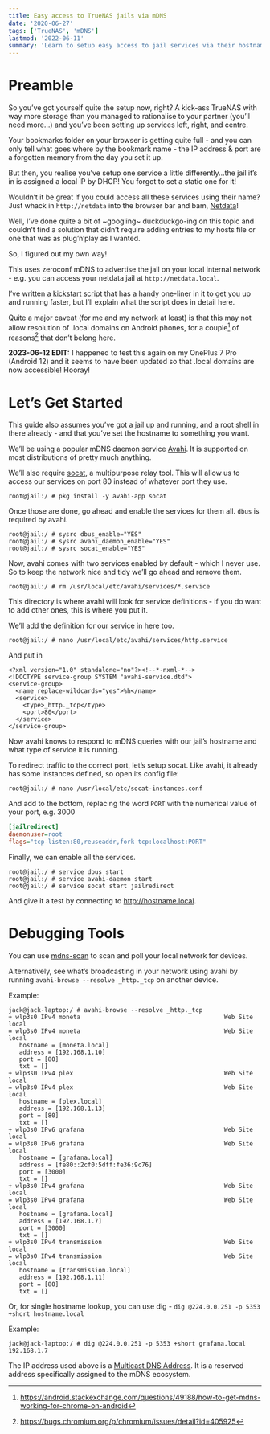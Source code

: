 ```yaml
---
title: Easy access to TrueNAS jails via mDNS
date: '2020-06-27'
tags: ['TrueNAS', 'mDNS']
lastmod: '2022-06-11'
summary: 'Learn to setup easy access to jail services via their hostname, using mDNS.'
---
```


<TOCInline toc={props.toc} asDisclosure />

# Preamble

So you’ve got yourself quite the setup now, right? A kick-ass TrueNAS with way more storage than you managed to rationalise to your partner (you’ll need more...) and you’ve been setting up services left, right, and centre.

Your bookmarks folder on your browser is getting quite full - and you can only tell what goes where by the bookmark name - the IP address & port are a forgotten memory from the day you set it up.

But then, you realise you’ve setup one service a little differently...the jail it’s in is assigned a local IP by DHCP! You forgot to set a static one for it!

Wouldn’t it be great if you could access all these services using their name? Just whack in `http://netdata` into the browser bar and bam, [Netdata](https://www.netdata.cloud/)!

Well, I’ve done quite a bit of ~googling~ duckduckgo-ing on this topic and couldn’t find a solution that didn’t require adding entries to my hosts file or one that was as plug’n’play as I wanted.

So, I figured out my own way!

This uses zeroconf mDNS to advertise the jail on your local internal network - e.g. you can access your netdata jail at `http://netdata.local`.

I’ve written a [kickstart script](https://gist.github.com/jack828/b8375b16b6fb9eae52201d4deb563ab7) that has a handy one-liner in it to get you up and running faster, but I’ll explain what the script does in detail here.

Quite a major caveat (for me and my network at least) is that this may not allow resolution of .local domains on Android phones, for a couple[^1] of reasons[^2] that don’t belong here.

**2023-06-12 EDIT:** I happened to test this again on my OnePlus 7 Pro (Android 12) and it seems to have been updated so that .local domains are now accessible! Hooray!

# Let’s Get Started

This guide also assumes you’ve got a jail up and running, and a root shell in there already - and that you’ve set the hostname to something you want.

We’ll be using a popular mDNS daemon service [Avahi](http://avahi.org/). It is supported on most distributions of pretty much anything.

We’ll also require [socat](http://www.dest-unreach.org/socat/), a multipurpose relay tool. This will allow us to access our services on port 80 instead of whatever port they use.

```
root@jail:/ # pkg install -y avahi-app socat
```

Once those are done, go ahead and enable the services for them all. `dbus` is required by avahi.

```
root@jail:/ # sysrc dbus_enable="YES"
root@jail:/ # sysrc avahi_daemon_enable="YES"
root@jail:/ # sysrc socat_enable="YES"
```

Now, avahi comes with two services enabled by default - which I never use. So to keep the network nice and tidy we’ll go ahead and remove them.

```
root@jail:/ # rm /usr/local/etc/avahi/services/*.service
```

This directory is where avahi will look for service definitions - if you do want to add other ones, this is where you put it.

We’ll add the definition for our service in here too.

```
root@jail:/ # nano /usr/local/etc/avahi/services/http.service
```

And put in

```xml:http.service showLineNumbers
<?xml version="1.0" standalone="no"?><!--*-nxml-*-->
<!DOCTYPE service-group SYSTEM "avahi-service.dtd">
<service-group>
  <name replace-wildcards="yes">%h</name>
  <service>
    <type>_http._tcp</type>
    <port>80</port>
  </service>
</service-group>
```

Now avahi knows to respond to mDNS queries with our jail’s hostname and what type of service it is running.

To redirect traffic to the correct port, let’s setup socat. Like avahi, it already has some instances defined, so open its config file:

```
root@jail:/ # nano /usr/local/etc/socat-instances.conf
```

And add to the bottom, replacing the word `PORT` with the numerical value of your port, e.g. 3000

```ini {3}
[jailredirect]
daemonuser=root
flags="tcp-listen:80,reuseaddr,fork tcp:localhost:PORT"
```

Finally, we can enable all the services.

```
root@jail:/ # service dbus start
root@jail:/ # service avahi-daemon start
root@jail:/ # service socat start jailredirect
```

And give it a test by connecting to http://hostname.local.

# Debugging Tools

You can use [mdns-scan](https://github.com/alteholz/mdns-scan) to scan and poll your local network for devices.

Alternatively, see what’s broadcasting in your network using avahi by running `avahi-browse --resolve _http._tcp` on another device.

Example:

```
jack@jack-laptop:/ # avahi-browse --resolve _http._tcp
+ wlp3s0 IPv4 moneta                                        Web Site             local
= wlp3s0 IPv4 moneta                                        Web Site             local
   hostname = [moneta.local]
   address = [192.168.1.10]
   port = [80]
   txt = []
+ wlp3s0 IPv4 plex                                          Web Site             local
= wlp3s0 IPv4 plex                                          Web Site             local
   hostname = [plex.local]
   address = [192.168.1.13]
   port = [80]
   txt = []
+ wlp3s0 IPv6 grafana                                       Web Site             local
= wlp3s0 IPv6 grafana                                       Web Site             local
   hostname = [grafana.local]
   address = [fe80::2cf0:5dff:fe36:9c76]
   port = [3000]
   txt = []
+ wlp3s0 IPv4 grafana                                       Web Site             local
= wlp3s0 IPv4 grafana                                       Web Site             local
   hostname = [grafana.local]
   address = [192.168.1.7]
   port = [3000]
   txt = []
+ wlp3s0 IPv4 transmission                                  Web Site             local
= wlp3s0 IPv4 transmission                                  Web Site             local
   hostname = [transmission.local]
   address = [192.168.1.11]
   port = [80]
   txt = []
```

Or, for single hostname lookup, you can use dig - `dig @224.0.0.251 -p 5353 +short hostname.local`

Example:

```
jack@jack-laptop:/ # dig @224.0.0.251 -p 5353 +short grafana.local
192.168.1.7
```

The IP address used above is a [Multicast DNS Address](https://en.wikipedia.org/wiki/Multicast_DNS).
It is a reserved address specifically assigned to the mDNS ecosystem.

[^1]: https://android.stackexchange.com/questions/49188/how-to-get-mdns-working-for-chrome-on-android
[^2]: https://bugs.chromium.org/p/chromium/issues/detail?id=405925
